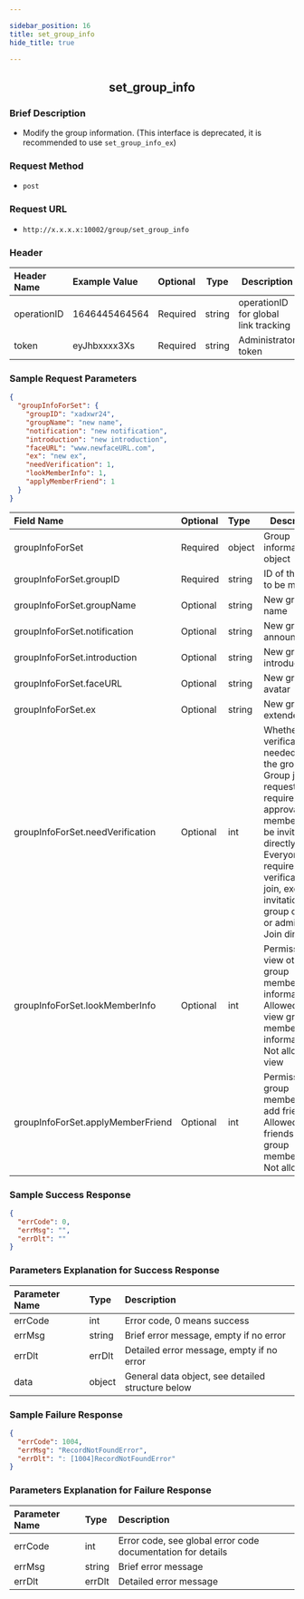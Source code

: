 ```yaml
---

sidebar_position: 16
title: set_group_info
hide_title: true

---
```


<center>

## set_group_info

</center>

### Brief Description
- Modify the group information.  (This interface is deprecated, it is recommended to use `set_group_info_ex`)
### Request Method
- `post` 
### Request URL
- `http://x.x.x.x:10002/group/set_group_info` 


### Header
|Header Name|Example Value|Optional|Type|Description|
|:----    |:-------    |:--- |---|------      |
|operationID|1646445464564|Required|string|operationID for global link tracking|
|token|eyJhbxxxx3Xs|Required|string|Administrator token|


### Sample Request Parameters


```json
{
  "groupInfoForSet": {
    "groupID": "xadxwr24",
    "groupName": "new name",
    "notification": "new notification",
    "introduction": "new introduction",
    "faceURL": "www.newfaceURL.com",
    "ex": "new ex",
    "needVerification": 1,
    "lookMemberInfo": 1,
    "applyMemberFriend": 1
  }
}
```
|Field Name|Optional|Type|Description|
|:----    |:-------    |:--- |---|
|groupInfoForSet|Required|object|Group information object|
|groupInfoForSet.groupID|Required|string|ID of the group to be modified|
|groupInfoForSet.groupName|Optional|string|New group name|
|groupInfoForSet.notification|Optional|string|New group announcement|
|groupInfoForSet.introduction|Optional|string|New group introduction|
|groupInfoForSet.faceURL|Optional|string|New group avatar|
|groupInfoForSet.ex|Optional|string|New group extended field|
|groupInfoForSet.needVerification|Optional|int|Whether verification is needed to join the group; 0: Group join requests require approval, members can be invited directly; 1: Everyone requires verification to join, except for invitations by group owner or admin; 2: Join directly|
|groupInfoForSet.lookMemberInfo|Optional|int|Permission to view other group members' information; 0: Allowed to view group members' information, 1: Not allowed to view|
|groupInfoForSet.applyMemberFriend|Optional|int|Permission for group members to add friends; 0: Allowed to add friends from group members, 1: Not allowed|
### Sample Success Response


```json
{
  "errCode": 0,
  "errMsg": "",
  "errDlt": ""
}
```
### Parameters Explanation for Success Response


|Parameter Name|Type|Description|
|:----    |:-------    |:--- |
|errCode|int|Error code, 0 means success|
|errMsg|string|Brief error message, empty if no error|
|errDlt|errDlt|Detailed error message, empty if no error|
|data|object|General data object, see detailed structure below|
### Sample Failure Response


```json
{
  "errCode": 1004,
  "errMsg": "RecordNotFoundError",
  "errDlt": ": [1004]RecordNotFoundError"
}
```
### Parameters Explanation for Failure Response


|Parameter Name|Type|Description|
|:----    |:-------    |:--- |
|errCode|int|Error code, see global error code documentation for details|
|errMsg|string|Brief error message|
|errDlt|errDlt|Detailed error message|

